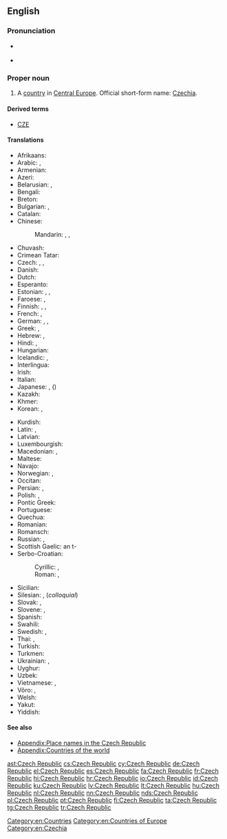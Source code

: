 ==English==

{{wikipedia}}

===Pronunciation===
* {{a|UK|US}} {{IPA|/ˈtʃɛk ɹ‌əˈpʌb.lɪk/}}
* {{audio|en-us-Czech Republic.ogg|Audio (US)}}

===Proper noun===
{{en-proper noun}}

# A [[country]] in [[Central Europe]]. Official short-form name: [[Czechia]].

====Derived terms====

* [[CZE]]

====Translations====
{{trans-top|country in Central Europe}}
* Afrikaans: {{t-|af|Tsjeggiese Republiek}}
* Arabic: {{t-|ar|جمهورية التشيك|f|tr=jumhuuriyyat al-tshik|sc=Arab}}, {{t-|ar|التشيك|m|tr=al-tshik|sc=Arab}}
* Armenian: {{t-|hy|Չեխիայի Հանրապետություն|tr=Čexiayi Hanrapetut'yun|sc=Armn}}
* Azeri: {{t-|az|Çex Respublikası}}
* Belarusian: {{t-|be|Чэшская рэспубліка|f|tr=Čéšskaja Respúblika|sc=Cyrl}}, {{t-|be|Чэхія|f|tr=Čéxija|sc=Cyrl}}
* Bengali: {{t-|bn|চেক প্রজাতন্ত্র|sc=Beng}}
* Breton: {{t-|br|Republik Tchek}}
* Bulgarian: {{t-|bg|Чешка република|f|tr=Čéška repúblika|sc=Cyrl}}, {{t+|bg|Чехия|f|tr=Čéxija|sc=Cyrl}}
* Catalan: {{t-|ca|República Txeca|f}}
* Chinese:
*: Mandarin: {{t|cmn|捷克共和國|sc=Hani}}, {{t|cmn|捷克共和国|tr=Jiékè Gònghéguó|sc=Hani}}, {{t-|cmn|捷克|tr=Jiékè|sc=Hani}}
* Chuvash: {{tø|cv|Чех Республики|tr=Čeh Respubliki|sc=Cyrl}}
* Crimean Tatar: {{tø|crh|Çeh Cumhuriyeti}}
* Czech: {{t+|cs|Česká republika|f}}, {{t+|cs|Česko|n}}, {{t+|cs|Čechy|p}}
* Danish: {{t+|da|Tjekkiet}}
* Dutch: {{t+|nl|Tsjechische Republiek}}
* Esperanto: {{t-|eo|Ĉeĥio}}
* Estonian: {{t+|et|Tšehhi}}, {{t-|et|Tšehhimaa}}, {{t-|et|Tšehhi Vabariik}}
* Faroese: {{t-|fo|Kekkia|f|n}}, {{qualifier|rarely}} {{t-|fo|Kekska lýðveldið|n}}
* Finnish: {{t+|fi|Tšekin tasavalta}}, {{t+|fi|Tšekki}}, {{t-|fi|Tšekinmaa}}
* French: {{t+|fr|République tchèque|f}}, {{t+|fr|Tchéquie|f}}
* German: {{t+|de|Tschechische Republik}}, {{t+|de|Tschechien|n}}, {{t+|de|Tschechei|f}}
* Greek: {{t-|el|Δημοκρατία της Τσεχίας|f|tr=Dimokratía tis Tsechías|sc=Grek}}, {{t+|el|Τσεχία|f|tr=Tsechía|sc=Grek}}
* Hebrew: {{t-|he|הרפובליקה הצ׳כית|f|tr=ha'republiqa ha'chekhit|sc=Hebr}}, {{t-|he|צ'כיה|f|tr=chekhia|sc=Hebr}}
* Hindi: {{t-|hi|चेक रिपब्लिक|tr=cek ripablik|sc=Deva}}, {{t+|hi|चेक|tr=cek|sc=Deva}}
* Hungarian: {{t+|hu|Cseh Köztársaság}}
* Icelandic: {{t+|is|Tékkland|n}}, {{t-|is|Tékkneska lýðveldið|n}}
* Interlingua: {{t-|ia|Republica Chec}}
* Irish: {{t-|ga|Poblacht na Seice|f}}
* Italian: {{t-|it|repubblica Ceca|f}}
* Japanese: {{t+|ja|チェコ|tr=Cheko}}, {{t-|ja|チェコ共和国|tr=Cheko-kyōwakoku}}({{Jpan|ちぇこきょうわこく}})
* Kazakh: {{t|kk|Чех Республикасы|tr=Čex Respublikası|sc=Cyrl}}
* Khmer: {{t-|km|សាធារណរដ្ឋឆែក|tr=sar thea rak nak roath chaek|sc=Khmr}}
* Korean: {{t-|ko|체코 공화국|tr=Cheko gong-hwaguk|sc=Hang}}, {{t+|ko|체코|tr=Cheko|sc=Hang}}
{{trans-mid}}
* Kurdish: {{t|ku|Komara Çêkiyayê}}
* Latin: {{t-|la|Cechia|f}}, {{t-|la|Respublica Cecha|f}}
* Latvian: {{t-|lv|Čehijas Republika|f}}
* Luxembourgish: {{t+|lb|Tschechesch Republik}}
* Macedonian: {{t+|mk|Чешка|f|tr=Čéška|sc=Cyrl}}, {{t-|mk|Чешка Република|f|tr=Čéška Repúblika|sc=Cyrl}}
* Maltese: {{t-|mt|Repubblika Ċeka|alt=ir-Repubblika Ċeka}}
* Navajo: {{tø|nv|Chek bikéyah}}
* Norwegian: {{t+|no|Tsjekkia}}, {{t-|no|Den tsjekkiske republikk}}
* Occitan: {{t+|oc|Republica Chèca|f}}
* Persian: {{t+|fa|جمهوری چک|tr=Jomhuri-ye Chek|sc=fa-Arab}}, {{t+|fa|چک|tr=Chek|sc=fa-Arab}}
* Polish: {{t+|pl|Republika Czeska|f}}, {{t+|pl|Czechy|p}}
* Pontic Greek: {{tø|pnt|Δημοκρατίαν τη Τσεχίας}}
* Portuguese: {{t+|pt|República Tcheca}}
* Quechua: {{t-|qu|Chiksuyu}}
* Romanian: {{t+|ro|Republica Cehă|f}}
* Romansch: {{t-|rm|Tschechia|f}}
* Russian: {{t-|ru|Чешская Республика|f|tr=Čéšskaja Respúblika|sc=Cyrl}}, {{t+|ru|Чехия|f|tr=Čéxija|sc=Cyrl}}
* Scottish Gaelic: an t-{{t-|gd|Seic|f}}
* Serbo-Croatian:
*: Cyrillic: {{t-|sh|Чешка Република|f|sc=Cyrl}}, {{t-|sh|Чешка|f|sc=Cyrl}}
*: Roman: {{t-|sh|Češka Republika|f}}, {{t-|sh|Češka|f}}
* Sicilian: {{t-|scn|Ripùbblica Ceca|f}}
* Silesian: {{tø|szl|Czesko Republika|f}}, (''colloquial'') {{tø|szl|Czechy|p}}
* Slovak: {{t-|sk|Česká republika|f}}, {{t-|sk|Česko|n}}
* Slovene: {{t-|sl|Češka Republika|f}}, {{t+|sl|Češka|f}}
* Spanish: {{t+|es|República Checa|f}}
* Swahili: {{t-|sw|Jamhuri ya Ucheki}}
* Swedish: {{t+|sv|Tjeckien}}, {{t-|sv|Republiken Tjeckien}}
* Thai: {{t+|th|สาธารณรัฐเช็ก|tr=săa-taa-rá-ná-rát chék|sc=Thai}}, {{t-|th|เช็ก|tr=chék|sc=Thai}}
* Turkish: {{t+|tr|Çek Cumhuriyeti}}
* Turkmen: {{t-|tk|Çeh Republikasy}}
* Ukrainian: {{t-|uk|Чеська Республіка|f|tr=Čés'ka Respúblika|sc=Cyrl}}, {{t+|uk|Чехія|f|tr=Čéxija|sc=Cyrl}}
* Uyghur: {{t-|ug|چېخ جۇمھۇرىيەتى|sc=ug-Arab}}
* Uzbek: {{t-|uz|Chex Respublikasi}}
* Vietnamese: {{t-|vi|Cộng hòa Séc}}, {{t-|vi|Séc}}
* Võro: {{tø|vro|Tsehhi}}, {{tø|vro|Tsehhi Vabariik'}}
* Welsh: {{t-|cy|Y Weriniaeth Tsiec}}
* Yakut: {{tø|sah|Чех Республиката|tr=Čex Respublikata|sc=Cyrl}}
* Yiddish: {{t-|yi|טשעכישע רעפּובליק|tr=tshekhishe republik}}
{{trans-bottom}}

====See also====
* [[Appendix:Place names in the Czech Republic]]
* [[Appendix:Countries of the world]]

[[Category:en:Countries]]
[[Category:en:Countries of Europe]]
[[Category:en:Czechia]]

[[ast:Czech Republic]]
[[cs:Czech Republic]]
[[cy:Czech Republic]]
[[de:Czech Republic]]
[[el:Czech Republic]]
[[es:Czech Republic]]
[[fa:Czech Republic]]
[[fr:Czech Republic]]
[[hi:Czech Republic]]
[[hr:Czech Republic]]
[[io:Czech Republic]]
[[id:Czech Republic]]
[[ku:Czech Republic]]
[[lv:Czech Republic]]
[[lt:Czech Republic]]
[[hu:Czech Republic]]
[[nl:Czech Republic]]
[[nn:Czech Republic]]
[[nds:Czech Republic]]
[[pl:Czech Republic]]
[[pt:Czech Republic]]
[[fi:Czech Republic]]
[[ta:Czech Republic]]
[[tg:Czech Republic]]
[[tr:Czech Republic]]